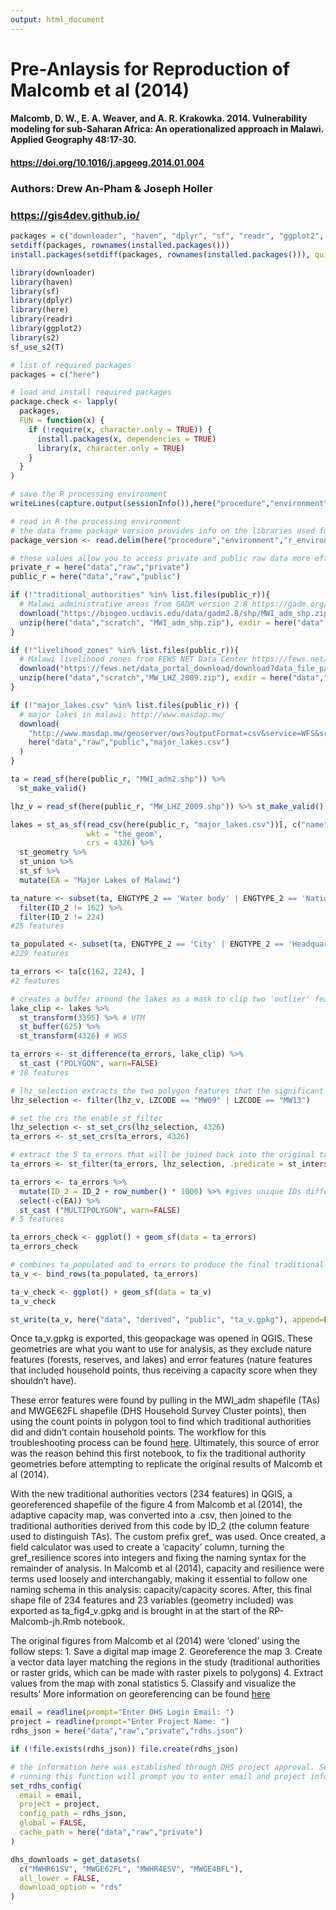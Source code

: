 ```yaml
---
output: html_document
---
```


# Pre-Anlaysis for Reproduction of Malcomb et al (2014)

#### Malcomb, D. W., E. A. Weaver, and A. R. Krakowka. 2014. Vulnerability modeling for sub-Saharan Africa: An operationalized approach in Malawi. Applied Geography 48:17-30.

#### [https://doi.org/10.1016/j.apgeog.2014.01.004]([https://doi.org/10.1016/j.apgeog.2014.01.004)

### Authors: Drew An-Pham & Joseph Holler

### [https://gis4dev.github.io/](https://gis4dev.github.io/)

```r
packages = c("downloader", "haven", "dplyr", "sf", "readr", "ggplot2", "here", "s2")
setdiff(packages, rownames(installed.packages()))
install.packages(setdiff(packages, rownames(installed.packages())), quietly=TRUE)

library(downloader)
library(haven)
library(sf)
library(dplyr)
library(here)
library(readr)
library(ggplot2)
library(s2)
sf_use_s2(T)
```

```r
# list of required packages
packages = c("here")

# load and install required packages
package.check <- lapply(
  packages,
  FUN = function(x) {
    if (!require(x, character.only = TRUE)) {
      install.packages(x, dependencies = TRUE)
      library(x, character.only = TRUE)
    }
  }
)

# save the R processing environment 
writeLines(capture.output(sessionInfo()),here("procedure","environment","r_environment.txt"))

# read in R the processing environment
# the data frame package_version provides info on the libraries used for this analysis when previewed in the console
package_version <- read.delim(here("procedure","environment","r_environment.txt"))
```

```r
# these values allow you to access private and public raw data more efficiently
private_r = here("data","raw","private")
public_r = here("data","raw","public")

if (!"traditional_authorities" %in% list.files(public_r)){
  # Malawi administrative areas from GADM version 2.8 https://gadm.org/download_country_v2.html
  download("https://biogeo.ucdavis.edu/data/gadm2.8/shp/MWI_adm_shp.zip", here("data","scratch", "MWI_adm_shp.zip"))
  unzip(here("data","scratch", "MWI_adm_shp.zip"), exdir = here("data","raw","public"))
}

if (!"livelihood_zones" %in% list.files(public_r)){
  # Malawi livelihood zones from FEWS NET Data Center https://fews.net/fews-data/335
  download("https://fews.net/data_portal_download/download?data_file_path=http%3A//shapefiles.fews.net.s3.amazonaws.com/LHZ/MW_LHZ_2009.zip", here("data","scratch","MW_LHZ_2009.zip"))
  unzip(here("data","scratch","MW_LHZ_2009.zip"), exdir = here("data","raw","public"))
}

if (!"major_lakes.csv" %in% list.files(public_r)) {
  # major lakes in malawi: http://www.masdap.mw/
  download(
    "http://www.masdap.mw/geoserver/ows?outputFormat=csv&service=WFS&srs=EPSG%3A4326&request=GetFeature&typename=geonode%3Amajor_lakes&version=1.0.0",
    here("data","raw","public","major_lakes.csv")
  )
}
```

```r
ta = read_sf(here(public_r, "MWI_adm2.shp")) %>%
  st_make_valid() 

lhz_v = read_sf(here(public_r, "MW_LHZ_2009.shp")) %>% st_make_valid()

lakes = st_as_sf(read_csv(here(public_r, "major_lakes.csv"))[, c("name", "the_geom")],
                 wkt = "the_geom",
                 crs = 4326) %>%
  st_geometry %>%
  st_union %>%
  st_sf %>%
  mutate(EA = "Major Lakes of Malawi")
```

```r
ta_nature <- subset(ta, ENGTYPE_2 == 'Water body' | ENGTYPE_2 == 'National Park' | ENGTYPE_2 == 'Reserve') %>%
  filter(ID_2 != 162) %>% 
  filter(ID_2 != 224)
#25 features

ta_populated <- subset(ta, ENGTYPE_2 == 'City' | ENGTYPE_2 == 'Headquarter' | ENGTYPE_2 == 'Sub-chief' | ENGTYPE_2 == 'Town' | ENGTYPE_2 == 'Traditional Authority'| ENGTYPE_2 == 'Urban')
#229 features

ta_errors <- ta[c(162, 224), ]
#2 features

# creates a buffer around the lakes as a mask to clip two 'outlier' features from the Traditional Authorities
lake_clip <- lakes %>%
  st_transform(3395) %>% # UTM
  st_buffer(625) %>%
  st_transform(4326) # WGS

ta_errors <- st_difference(ta_errors, lake_clip) %>%
  st_cast ("POLYGON", warn=FALSE)
# 18 features

# lhz_selection extracts the two polygon features that the significant ta_errors intersect with
lhz_selection <- filter(lhz_v, LZCODE == "MW09" | LZCODE == "MW13")

# set the crs the enable st_filter
lhz_selection <- st_set_crs(lhz_selection, 4326)
ta_errors <- st_set_crs(ta_errors, 4326)

# extract the 5 ta_errors that will be joined back into the original ta_v 
ta_errors <- st_filter(ta_errors, lhz_selection, .predicate = st_intersects)

ta_errors <- ta_errors %>%
  mutate(ID_2 = ID_2 + row_number() * 1000) %>% #gives unique IDs different values
  select(-c(EA)) %>%
  st_cast ("MULTIPOLYGON", warn=FALSE)
# 5 features

ta_errors_check <- ggplot() + geom_sf(data = ta_errors)
ta_errors_check

# combines ta_populated and ta_errors to produce the final traditional authorities used for analysis
ta_v <- bind_rows(ta_populated, ta_errors)

ta_v_check <- ggplot() + geom_sf(data = ta_v)
ta_v_check 

st_write(ta_v, here("data", "derived", "public", "ta_v.gpkg"), append=FALSE) 
```
Once ta_v.gpkg is exported, this geopackage was opened in QGIS. These geometries are what you want to use for analysis, as they exclude nature features (forests, reserves, and lakes) and error features (nature features that included household points, thus receiving a capacity score when they shouldn't have). 

These error features were found by pulling in the MWI_adm shapefile (TAs) and MWGE62FL shapefile (DHS Household Survey Cluster points), then using the count points in polygon tool to find which traditional authorities did and didn't contain household points. The workflow for this troubleshooting process can be found [here](https://github.com/daptx/RP-Malcomb/issues/6). Ultimately, this source of error was the reason behind this first notebook, to fix the traditional authority geometries before attempting to replicate the original results of Malcomb et al (2014).

With the new traditional authorities vectors (234 features) in QGIS, a georeferenced shapefile of the figure 4 from Malcomb et al (2014), the adaptive capacity map, was converted into a .csv, then joined to the traditional authorities derived from this code by ID_2 (the column feature used to distinguish TAs). The custom prefix gref_ was used. Once created, a field calculator was used to create a 'capacity' column, turning the gref_resilience scores into integers and fixing the naming syntax for the remainder of analysis. In Malcomb et al (2014), capacity and resilience were terms used loosely and interchangably, making it essential to follow one naming schema in this analysis: capacity/capacity scores. After, this final shape file of 234 features and 23 variables (geometry included) was exported as ta_fig4_v.gpkg and is brought in at the start of the RP-Malcomb-jh.Rmb notebook.

The original figures from Malcomb et al (2014) were 'cloned' using the follow steps: 
1. Save a digital map image
2. Georeference the map
3. Create a vector data layer matching the regions in the study (traditional authorities or raster grids, which can be made with raster pixels to polygons)
4. Extract values from the map with zonal statistics
5. Classify and visualize the results'
More information on georeferencing can be found [here](https://gis4dev.github.io/lessons/2021-04-19-georeference.html)

```r
email = readline(prompt="Enter DHS Login Email: ")
project = readline(prompt="Enter Project Name: ")
rdhs_json = here("data","raw","private","rdhs.json")

if (!file.exists(rdhs_json)) file.create(rdhs_json)

# the information here was established through DHS project approval. See dhs-metadata.md in the data/metadata folder for details.
# running this function will prompt you to enter email and project information in the Console and password in a popup
set_rdhs_config(
  email = email,
  project = project,
  config_path = rdhs_json,
  global = FALSE,
  cache_path = here("data","raw","private")
)

```

```r
dhs_downloads = get_datasets(
  c("MWHR61SV", "MWGE62FL", "MWHR4ESV", "MWGE4BFL"),
  all_lower = FALSE,
  download_option = "rds"
)
```
